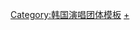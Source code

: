 {{Navbox musical artist
| name    = Super Junior
| background = group_or_band
| title   = [[Super Junior]]
| bodyclass  = hlist
| above      =
* '''[[利特]]'''<sup>T/H</sup>
* '''[[希澈]]'''<sup>T</sup>
* '''[[藝聲]]'''<sup>KRY/H</sup>
* '''[[神童 (藝人)|神童]]'''<sup>T/H</sup>
* '''[[銀赫]]'''<sup>T/H/M/D&E</sup>
* '''[[東海 (藝人)|東海]]'''<sup>M/D&E</sup>
* '''[[始源]]'''<sup>M</sup>
* '''[[厲旭]]'''<sup>KRY/M</sup>
* '''[[圭賢]]'''<sup>KRY/M</sup><br />
'''中止團體活動：'''[[晟敏]]<sup>T/H/M</sup> '''離隊成員：'''[[韓庚]]<sup>M</sup>·[[強仁]]<sup>T/H</sup>·[[起範]]

|group1  = 子團體
|list1   =
* [[Super Junior-K.R.Y.]]<sup>KRY</sup>
* [[Super Junior-T]]<sup>T</sup>
* [[Super Junior-M]]<sup>M</sup>
**[[周覓]]
**離開成員：[[劉憲華|Henry]]
* [[Super Junior-Happy]]<sup>H</sup>
* [[Super Junior Donghae & Eunhyuk]]<sup>D&E</sup> 

| group2  = [[Super Junior音樂作品列表|音樂作品]]
| list2 =

{{Navbox musical artist|border=child
| group1 = '''[[Super Junior|SJ]]'''
| list1  =

{{Navbox musical artist|border=child
| group1 = 正規專輯
| list1  =

{{Navbox musical artist|border=child
| group1 = 韓語
| list1  =
* [[Super Junior05]]
* [[Don't Don]]
* [[Sorry, Sorry]]
* [[美人啊|Bonamana / No Other]]
* [[Mr. Simple|Mr. Simple / A-CHA]]
* [[Sexy, Free & Single|Sexy, Free & Single / SPY]]
* [[Mamacita|Mamacita / This Is Love]]
* [[Devil (Super Junior专辑)|Devil / Magic]]
* [[Play (Super Junior專輯)|Play / Replay]]
* [[Time_Slip|Time_Slip / Timeless]]
* [[The Renaissance (Super Junior專輯)|The Renaissance]]
| group2 = 日語
| list2  = 
* [[Hero (Super Junior專輯)|Hero]]
* [[Star (Super Junior專輯)|Star]]
}}

| group2 = 迷你專輯
| list2  = 
{{Navbox musical artist|border=child
| group1 = 韓語
| list1  =
* [[One More Time (Super Junior迷你專輯)|One More Time]]
| group2 = 日語
| list2  = 
* [[I THINK U]]
}}

| group3 = 單曲
| list3  =

{{Navbox musical artist|border=child
| group1 = 韓語
| list1  =
* [[U (Super Junior)|U]]
| group2 = 日語
| list2  = 
* [[Bonamana (單曲)|Bonamana]]
* [[Mr. Simple (單曲)|Mr. Simple]]
* [[Opera (單曲)|Opera]]
* [[Sexy, Free & Single (單曲)|Sexy, Free & Single]]
* [[Blue World]]
* [[Mamacita (單曲)|Mamacita]]
* [[Devil / Magic]]
* [[On and On (Super_Junior單曲)|On and On]]
* [[One More Time (Super Junior日文單曲)|One More Time]]

}}
}}

| group2 =  '''[[Super Junior-K.R.Y.|SJ-K.R.Y.]]'''
| list2  =

{{Navbox musical artist|border=child
| group1 = 迷你專輯
| list1  = 

{{Navbox musical artist|border=child
| group1 = 韓語
| list1  =
* [[When We Were Us]]
}}

| group2 = 單曲
| list2  =
{{Navbox musical artist|border=child
| group1 = 日語
| list1  =
* [[Promise You]]
* [[Join Hands]]
* [[Traveler (Super Junior-K.R.Y.日文單曲)|Traveler]]

}}
}}

| group4 = '''[[Super Junior-M|SJ-M]]'''
| list4  =
{{Navbox musical artist|border=child
| group1 = 正規專輯
| list1  =
* [[迷（Me）]]
* [[Break Down (專輯)|Break Down]]
| group2 = 迷你專輯
| list2  =
* [[Super Girl (迷你专辑)|Super Girl]]
* [[太完美]]
* [[Swing (SJM迷你專輯)|Swing]]
}}

| group6 = '''[[Super Junior Donghae & Eunhyuk|SJ-D&E]]'''
| list6  =

{{Navbox musical artist|border=child
| group1 = 正規專輯
| list1  =
* [[Ride Me]]
* [[Style (Super Junior Donghae & Eunhyuk專輯)|Style]]

| group2 = 迷你專輯
| list2  =

{{Navbox musical artist|border=child
| group1 = 韓語
| list1 = 
* [[The Beat Goes On]]
* [['Bout You]]
* [[Danger (Super Junior-D&E迷你专辑)| Danger]]
* [[Bad Blood (Super Junior-D&E迷你专辑)| Bad Blood/ Bad Liar ]]

| group2 = 日語
| list2  =
* [[Present (Super Junior Donghae & Eunhyuk迷你專輯)|Present]]
}}

| group3 = 單曲
| list3  =

{{Navbox musical artist|border=child
| group1 = 韓語
| list1  =
* [[Oppa, Oppa]]
* [[Still You]]
| group2 = 日語
| list2  = 
* [[Oppa, Oppa#日文單曲《Oppa, Oppa》|Oppa, Oppa]]
* [[I Wanna Dance]]
* [[Skeleton (Donghae & Eunhyuk單曲)|Skeleton]]
* [[Let's Get It On (Super Junior Donghae & Eunhyuk單曲)|Let's Get It On]]
* [[Wings (Super Junior Donghae & Eunhyuk單曲)|Wings]]
}}
}}

| group7 = '''個人專輯'''
| list7  =

{{Navbox musical artist|border=child
| group1 = [[圭賢]]
| list1  = 

{{Navbox musical artist|border=child
| group1 = 迷你專輯
| list1  =
* [[在光化門]]
* [[再次，秋来]]
* [[我在等你]]
* [[我要去見你]]
| group2 = 日語
| list2  = 
* [[One Voice]]
}}

| group2 = [[厲旭]]
| list2  = 

{{Navbox musical artist|border=child
| group1 = 迷你專輯
| list1  =
* [[小王子 (迷你專輯)|小王子]]
* [[Drunk on love]]
}}

| group3 = [[藝聲]]
| list3 = 

{{Navbox musical artist|border=child
| group1 = 迷你專輯
| list1  =
* [[Here I Am (藝聲迷你專輯)|Here I Am]]
* [[Spring Falling (藝聲迷你專輯)|Spring Falling]]
* [[Pink Magic (藝聲迷你專輯)|Pink Magic]]
| group2 = 日語
| list2  = 
* [[STORY (藝聲日語專輯)|Story]]
}}
}}
}}

|group3  = [[Super Junior巡迴演唱會列表|巡迴演唱會]]
|list3  =
{{Navbox musical artist|border=child
| group1 = 亞洲巡演
| list1  =
* [[Super Show]]
* [[Super Show 2]]
* [[Super Show 3]]
| group2 = 世界巡演
| list2  =
* [[Super Show 4]]
* [[Super Show 5]]
* [[Super Show 6]]
* [[Super Show 7]]
* [[Super Show 7|Super Show 7S]]
* [[Super Show 8]]
}}

| group4 = 電影
| list4  =
* [[花美男連鎖恐怖事件]]
* [[鼠來寶|艾尔文与花栗鼠]]<span style="font-size:smaller;">（韓語配音）<sup>[[希澈|澈]]·[[强仁|强]]·[[神童 (藝人)|神]]</sup></span> 
* [[Super Show 3|《Super Show 3》3D電影]]
* [[I AM. - SM家族青春傳記電影|I AM]]
* [[Super Show 4|《Super Show 4》3D電影]]
* [[SMTOWN Live第四次世界巡迴演唱會|SMTown The Stage]]

| group5 = 電視節目
| list5  =
* [[人體探險隊]]
* [[SJ returns]]
* [[SUPER TV|Super TV]]
* [[SJ Returns 2：E.L.F.的飯桌|SJ returns 2]]
* [[SJ returns 3]]
* [[SJ returns 4]]

|group6=其他相關條目
|list6=
* [[Label SJ]]
* [[SM Town]]
* [[SM娛樂|韓國SM娛樂有限公司]]
* [[Avex Trax]]

| below = 
* [[:分類:Super Junior|Super Junior分類頁面]]
* [[Super Junior音樂作品列表|音樂作品]]
* [[Super Junior翻唱曲目列表|翻唱曲目]]
* [[Super Junior參演MV列表|參演MV]]
* [[Super Junior影视作品列表|影视作品]]
* [[Super Junior獲獎與提名列表|獲獎與提名]]
* [[Super Junior巡迴演唱會列表|巡迴演唱會]]<br /><span style="font-size:smaller;">''注：角標示字母指示的是子團體，角標示文字指示的是成員''</span>
}}
<noinclude>
{{collapsible option}}
[[Category:韩国演唱团体模板]]
[[Category:Super Junior|+]]
</noinclude>